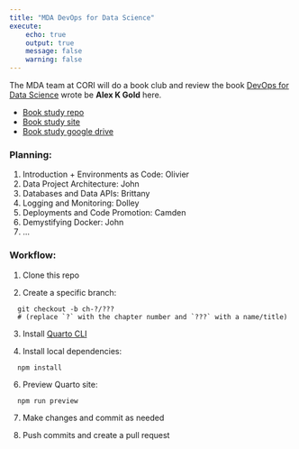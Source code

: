 ```yaml
---
title: "MDA DevOps for Data Science"
execute:
    echo: true
    output: true
    message: false
    warning: false
---
```


The MDA team at CORI will do a book club and review the book [DevOps for Data Science](https://do4ds.com/) wrote be **Alex K Gold** here.

- <a href="https://github.com/ruralinnovation/mda_do4ds" target="_blank">Book study repo</a>
- <a href="https://ruralinnovation.github.io/mda_do4ds" target="_blank">Book study site</a>
- <a href="https://drive.google.com/drive/folders/1F_8fxj3gkyS5yHvmrzO2L__C6xXnAzO7" target="_blank">Book study google drive</a>

### Planning:

  1. Introduction + Environments as Code: Olivier
  2. Data Project Architecture: John
  3. Databases and Data APIs: Brittany
  4. Logging and Monitoring: Dolley
  5. Deployments and Code Promotion: Camden
  6. Demystifying Docker: John
  7. ...

### Workflow:

  1. Clone this repo

  2. Create a specific branch:
  ```
    git checkout -b ch-?/???
    # (replace `?` with the chapter number and `???` with a name/title)
  ```

  3. Install [Quarto CLI](https://quarto.org/docs/get-started/)

  4. Install local dependencies:
  ```
    npm install
  ```

  6. Preview Quarto site:
  ```
    npm run preview
  ```

  7. Make changes and commit as needed

  8. Push commits and create a pull request

